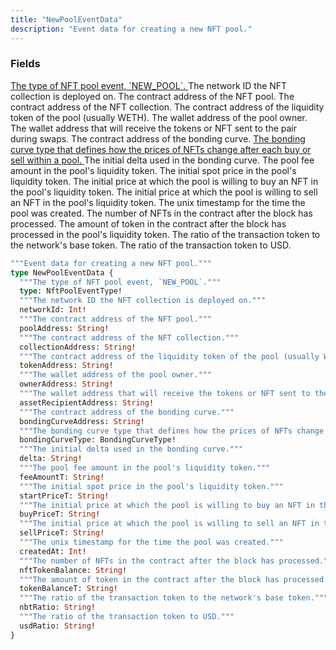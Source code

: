 ```yaml
---
title: "NewPoolEventData"
description: "Event data for creating a new NFT pool."
---
```


### Fields

<a href="/api-reference/types/nftpooleventtype">
  <ResponseField name="type" type="NftPoolEventType!" required>
    The type of NFT pool event, `NEW_POOL`.
  </ResponseField>
</a>

<ResponseField name="networkId" type="Int!" required>
  The network ID the NFT collection is deployed on.
</ResponseField>

<ResponseField name="poolAddress" type="String!" required>
  The contract address of the NFT pool.
</ResponseField>

<ResponseField name="collectionAddress" type="String!" required>
  The contract address of the NFT collection.
</ResponseField>

<ResponseField name="tokenAddress" type="String!" required>
  The contract address of the liquidity token of the pool (usually WETH).
</ResponseField>

<ResponseField name="ownerAddress" type="String!" required>
  The wallet address of the pool owner.
</ResponseField>

<ResponseField name="assetRecipientAddress" type="String!" required>
  The wallet address that will receive the tokens or NFT sent to the pair during swaps.
</ResponseField>

<ResponseField name="bondingCurveAddress" type="String!" required>
  The contract address of the bonding curve.
</ResponseField>

<a href="/api-reference/types/bondingcurvetype">
  <ResponseField name="bondingCurveType" type="BondingCurveType!" required>
    The bonding curve type that defines how the prices of NFTs change after each buy or sell within a pool.
  </ResponseField>
</a>

<ResponseField name="delta" type="String!" required>
  The initial delta used in the bonding curve.
</ResponseField>

<ResponseField name="feeAmountT" type="String!" required>
  The pool fee amount in the pool's liquidity token.
</ResponseField>

<ResponseField name="startPriceT" type="String!" required>
  The initial spot price in the pool's liquidity token.
</ResponseField>

<ResponseField name="buyPriceT" type="String!" required>
  The initial price at which the pool is willing to buy an NFT in the pool's liquidity token.
</ResponseField>

<ResponseField name="sellPriceT" type="String!" required>
  The initial price at which the pool is willing to sell an NFT in the pool's liquidity token.
</ResponseField>

<ResponseField name="createdAt" type="Int!" required>
  The unix timestamp for the time the pool was created.
</ResponseField>

<ResponseField name="nftTokenBalance" type="String!" required>
  The number of NFTs in the contract after the block has processed.
</ResponseField>

<ResponseField name="tokenBalanceT" type="String!" required>
  The amount of token in the contract after the block has processed in the pool's liquidity token.
</ResponseField>

<ResponseField name="nbtRatio" type="String!" required>
  The ratio of the transaction token to the network's base token.
</ResponseField>

<ResponseField name="usdRatio" type="String!" required>
  The ratio of the transaction token to USD.
</ResponseField>


```graphql NewPoolEventData
"""Event data for creating a new NFT pool."""
type NewPoolEventData {
  """The type of NFT pool event, `NEW_POOL`."""
  type: NftPoolEventType!
  """The network ID the NFT collection is deployed on."""
  networkId: Int!
  """The contract address of the NFT pool."""
  poolAddress: String!
  """The contract address of the NFT collection."""
  collectionAddress: String!
  """The contract address of the liquidity token of the pool (usually WETH)."""
  tokenAddress: String!
  """The wallet address of the pool owner."""
  ownerAddress: String!
  """The wallet address that will receive the tokens or NFT sent to the pair during swaps."""
  assetRecipientAddress: String!
  """The contract address of the bonding curve."""
  bondingCurveAddress: String!
  """The bonding curve type that defines how the prices of NFTs change after each buy or sell within a pool."""
  bondingCurveType: BondingCurveType!
  """The initial delta used in the bonding curve."""
  delta: String!
  """The pool fee amount in the pool's liquidity token."""
  feeAmountT: String!
  """The initial spot price in the pool's liquidity token."""
  startPriceT: String!
  """The initial price at which the pool is willing to buy an NFT in the pool's liquidity token."""
  buyPriceT: String!
  """The initial price at which the pool is willing to sell an NFT in the pool's liquidity token."""
  sellPriceT: String!
  """The unix timestamp for the time the pool was created."""
  createdAt: Int!
  """The number of NFTs in the contract after the block has processed."""
  nftTokenBalance: String!
  """The amount of token in the contract after the block has processed in the pool's liquidity token."""
  tokenBalanceT: String!
  """The ratio of the transaction token to the network's base token."""
  nbtRatio: String!
  """The ratio of the transaction token to USD."""
  usdRatio: String!
}
```
